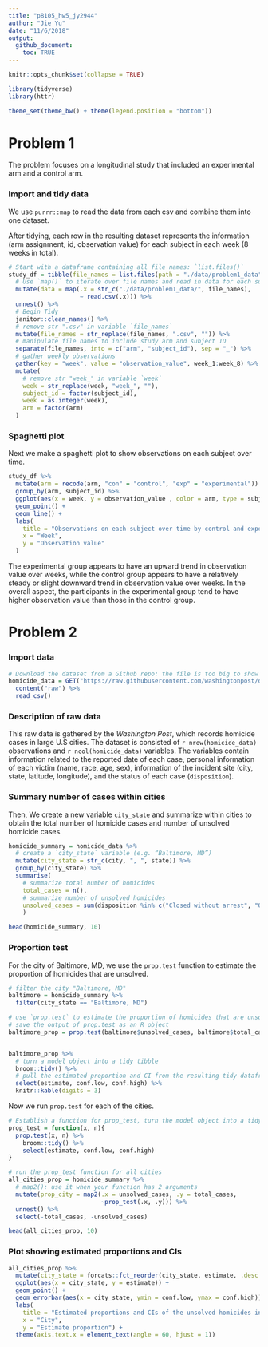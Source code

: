 ```yaml
---
title: "p8105_hw5_jy2944"
author: "Jie Yu"
date: "11/6/2018"
output: 
  github_document:
    toc: TRUE
---
```


```r
knitr::opts_chunk$set(collapse = TRUE)

library(tidyverse)
library(httr)

theme_set(theme_bw() + theme(legend.position = "bottom"))
```


# Problem 1

The problem focuses on a longitudinal study that included an experimental arm and a control arm. 

### Import and tidy data

We use `purrr::map` to read the data from each csv and combine them into one dataset. 

After tidying, each row in the resulting dataset represents the information (arm assignment, id, observation value) for each subject in each week (8 weeks in total).

```r
# Start with a dataframe containing all file names: `list.files()`
study_df = tibble(file_names = list.files(path = "./data/problem1_data")) %>% 
  # Use `map()` to iterate over file names and read in data for each subject, and save the results in a new variable `data`
  mutate(data = map(.x = str_c("./data/problem1_data/", file_names), 
                    ~ read.csv(.x))) %>% 
  unnest() %>%
  # Begin Tidy
  janitor::clean_names() %>% 
  # remove str ".csv" in variable `file_names`
  mutate(file_names = str_replace(file_names, ".csv", "")) %>% 
  # manipulate file names to include study arm and subject ID
  separate(file_names, into = c("arm", "subject_id"), sep = "_") %>% 
  # gather weekly observations
  gather(key = "week", value = "observation_value", week_1:week_8) %>% 
  mutate(
    # remove str "week_" in variable `week`
    week = str_replace(week, "week_", ""),
    subject_id = factor(subject_id),
    week = as.integer(week),
    arm = factor(arm)
  )
```


### Spaghetti plot

Next we make a spaghetti plot to show observations on each subject over time.

```r
study_df %>% 
  mutate(arm = recode(arm, "con" = "control", "exp" = "experimental")) %>%
  group_by(arm, subject_id) %>% 
  ggplot(aes(x = week, y = observation_value , color = arm, type = subject_id)) + 
  geom_point() +
  geom_line() +
  labs(
    title = "Observations on each subject over time by control and experimental group",
    x = "Week",
    y = "Observation value"
  ) 
```

The experimental group appears to have an upward trend in observation value over weeks, while the control group appears to have a relatively steady or slight downward trend in observation value over weeks. In the overall aspect, the participants in the experimental group tend to have higher observation value than those in the control group.

# Problem 2

### Import data
```r
# Download the dataset from a Github repo: the file is too big to show on Github
homicide_data = GET("https://raw.githubusercontent.com/washingtonpost/data-homicides/master/homicide-data.csv") %>% 
  content("raw") %>%
  read_csv()
```

### Description of raw data

This raw data is gathered by the _Washington Post_, which records homicide cases in large U.S cities. The dataset is consisted of `r nrow(homicide_data)` observations and `r ncol(homicide_data)` variables. The variables contain information related to the reported date of each case, personal information of each victim (name, race, age, sex), information of the incident site (city, state, latitude, longitude), and the status of each case (`disposition`).


### Summary number of cases within cities

Then, We create a new variable `city_state` and summarize within cities to obtain the total number of homicide cases and number of unsolved homicide cases.

```r
homicide_summary = homicide_data %>% 
  # create a `city_state` variable (e.g. “Baltimore, MD”) 
  mutate(city_state = str_c(city, ", ", state)) %>%
  group_by(city_state) %>% 
  summarise(
    # summarize total number of homicides
    total_cases = n(),
    # summarize number of unsolved homicides
    unsolved_cases = sum(disposition %in% c("Closed without arrest", "Open/No arrest"))
    )

head(homicide_summary, 10)
```

### Proportion test

For the city of Baltimore, MD, we use the `prop.test` function to estimate the proportion of homicides that are unsolved.

```r
# filter the city "Baltimore, MD"
baltimore = homicide_summary %>% 
  filter(city_state == "Baltimore, MD")

# use `prop.test` to estimate the proportion of homicides that are unsolved
# save the output of prop.test as an R object
baltimore_prop = prop.test(baltimore$unsolved_cases, baltimore$total_cases)


baltimore_prop %>% 
  # turn a model object into a tidy tibble
  broom::tidy() %>% 
  # pull the estimated proportion and CI from the resulting tidy dataframe
  select(estimate, conf.low, conf.high) %>% 
  knitr::kable(digits = 3)
```

Now we run `prop.test` for each of the cities.  

```r
# Establish a function for prop_test, turn the model object into a tidy tibble, and pull the estimated proportion and CI
prop_test = function(x, n){
  prop.test(x, n) %>% 
    broom::tidy() %>% 
    select(estimate, conf.low, conf.high)
}

# run the prop_test function for all cities
all_cities_prop = homicide_summary %>% 
  # map2(): use it when your function has 2 arguments
  mutate(prop_city = map2(.x = unsolved_cases, .y = total_cases, 
                          ~prop_test(.x, .y))) %>% 
  unnest() %>% 
  select(-total_cases, -unsolved_cases)

head(all_cities_prop, 10)
```

### Plot showing estimated proportions and CIs

```r
all_cities_prop %>% 
  mutate(city_state = forcats::fct_reorder(city_state, estimate, .desc = TRUE)) %>% 
  ggplot(aes(x = city_state, y = estimate)) +
  geom_point() +
  geom_errorbar(aes(x = city_state, ymin = conf.low, ymax = conf.high)) +
  labs(
    title = "Estimated proportions and CIs of the unsolved homicides in each city", 
    x = "City", 
    y = "Estimate proportion") +
  theme(axis.text.x = element_text(angle = 60, hjust = 1))
```

